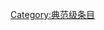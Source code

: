 {{catmore1|[[Wikipedia:建筑专题|Wikipedia:建筑专题]]}}
{{Articles by Quality| topic=建筑|project=建筑|format=TOC}}
{{Wikipedia category}}
{{emptycat}}

[[Category:典范级条目|Category:典范级条目]]